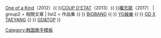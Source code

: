 {{Navbox musical artist
| name  = G-Dragon
| title = [[G-Dragon]]
| background = solo_singer
| group1 = 音樂專輯
| list1  = Heartbreaker（2009）{{·}}[[One of a Kind (G-Dragon迷你專輯)|One of a Kind]]（2012）{{·}}[[COUP D'ETAT]]（2013）{{·}}[[權志龍 (專輯)|權志龍]]（2017）
| group2 = 相關文章
| list2 = 作品集 {{·}} [[BIGBANG]] {{·}} [[YG娛樂]] {{·}} [[GD X TAEYANG]] {{·}} [[GD&TOP]]
}}<noinclude>
{{DEFAULTSORT:G-Dragon}}
[[Category:韩国歌手模板]]
</noinclude>